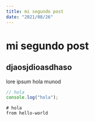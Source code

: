 ```yaml
---
title: mi segundo post
date: "2021/08/26"
---
```


# mi segundo post

## djaosjdioasdhaso

lore ipsum hola munod

<Podcast name="Podcast jj" />

```js
// hola
console.log("hola");
```

```docker
# hola
from hello-world
```
